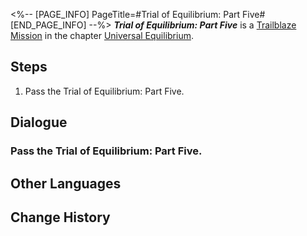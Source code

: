<%-- [PAGE_INFO]
PageTitle=#Trial of Equilibrium: Part Five#
[END_PAGE_INFO] --%>
{{Stub|Dialogue.}}
{{Mission Infobox
|id            = 4020112
|title         = 
|image         = <!--Mission Trial of Equilibrium: Part Five.png-->
|type          = Trailblaze
|event_name    = 
|chapter       = Universal Equilibrium
|requirements  = 
|summary       = <!--official mission summary from Fate's Atlas-->
|characters    = Trailblazer
|startLocation = [[<!--starting world-->]] - [[<!--starting area-->]]
|world         = <!--starting world-->
|area          = <!--starting area-->
|prev          = 
|next          = 
|exp           = 
|credits       = 
|stellarJade   = 
|other         = 
}}
'''''Trial of Equilibrium: Part Five''''' is a [[Trailblaze Mission]] in the chapter [[Universal Equilibrium]].

==Steps==
# Pass the Trial of Equilibrium: Part Five.

<!--
==Gameplay Notes==

--><!--
==Trial Character==

-->
==Dialogue==
{{Stub Dialogue}}
===Pass the Trial of Equilibrium: Part Five.===
{{Mission Description|type=trailblaze|location=<!--to be added-->|The Arbitrator's trial is here once again. You are already well aware of its content, format, pros, and cons, aren't you? Go then. For the sake of Equilibrium...}}
{{Dialogue Start}}
:{{tx}}
{{Dialogue End}}

==Other Languages==
{{Other Languages
|en   = Trial of Equilibrium: Part Five
|zhs  = 「均衡」的试炼•伍
|zht  = 「均衡」的試煉•伍
|ja   = 「均衡」の試練・伍
|ko   = 「균형」의 시련•5
|es   = Prueba del Equilibrio (V)
|fr   = Épreuve de l'Équilibre &mdash; Cinquième&nbsp;partie
|ru   = Испытание Равновесия V
|th   = บททดสอบแห่งความสมดุล - 5
|vi   = Rèn Luyện Cân Bằng-5
|de   = Prüfung der Balance&nbsp;&ndash; Fünf
|id   = Ujian "Equilibrium" (V)
|pt   = Prova do Equilíbrio: Parte Cinco
}}

==Change History==
{{Change History|1.0}}

